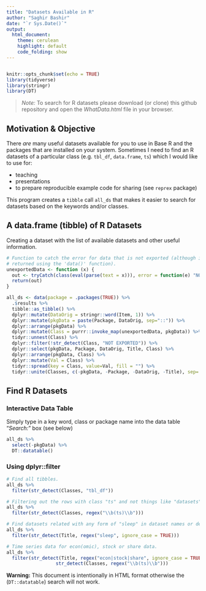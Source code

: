 ```yaml
---
title: "Datasets Available in R"
author: "Saghir Bashir"
date: "`r Sys.Date()`"
output: 
  html_document:
    theme: cerulean
    highlight: default
    code_folding: show
---
```

```r

```

```r
knitr::opts_chunk$set(echo = TRUE)
library(tidyverse)
library(stringr)
library(DT)
```
> *Note:* To search for R datasets please download (or clone) this github repository and open the *WhatData.html* file in your browser.

## Motivation & Objective

There *are* many useful datasets available for you to use in Base R and the packages that 
are installed on your system. Sometimes I need to find an R datasets of a particular class 
(e.g. `tbl_df`, `data.frame`, `ts`) which I would like to use for: 

* teaching
* presentations 
* to prepare reproducible example code for sharing (see `reprex` package)

This program creates a `tibble` call `all_ds` that makes it easier to search for datasets based on the keywords and/or classes. 

## A data.frame (tibble) of R Datasets

Creating a dataset with the list of available datasets and other useful information. 
```r
# Function to catch the error for data that is not exported (although it is
# returned using the 'data()' function).
unexportedData <- function (x) {
  out <- tryCatch(class(eval(parse(text = x))), error = function(e) "NOT EXPORTED")
  return(out)
}

all_ds <- data(package = .packages(TRUE)) %>% 
  .$results %>%
  tibble::as_tibble() %>%
  dplyr::mutate(DataOrig = stringr::word(Item, 1)) %>%
  dplyr::mutate(pkgData = paste(Package, DataOrig, sep="::")) %>% 
  dplyr::arrange(pkgData) %>% 
  dplyr::mutate(Class = purrr::invoke_map(unexportedData, pkgData)) %>% 
  tidyr::unnest(Class) %>% 
  dplyr::filter(!str_detect(Class, "NOT EXPORTED")) %>% 
  dplyr::select(pkgData, Package, DataOrig, Title, Class) %>%
  dplyr::arrange(pkgData, Class) %>%
  dplyr::mutate(Val = Class) %>%
  tidyr::spread(key = Class, value=Val, fill = "") %>%
  tidyr::unite(Classes, c(-pkgData, -Package, -DataOrig, -Title), sep= " ")
```

## Find R Datasets

### Interactive Data Table

Simply type in a key word, class or package name into the data table "*Search:*" box (see below)
```r
all_ds %>% 
  select(-pkgData) %>% 
  DT::datatable()
```

### Using dplyr::filter 

```r
# Find all tibbles.
all_ds %>% 
  filter(str_detect(Classes, "tbl_df"))

# Filtering out the rows with class "ts" and not things like "datasets".
all_ds %>% 
  filter(str_detect(Classes, regex("\\b(ts)\\b")))

# Find datasets related with any form of "sleep" in dataset names or descriptions.
all_ds %>% 
  filter(str_detect(Title, regex("sleep", ignore_case = TRUE)))

# Time series data for econ(omic), stock or share data.
all_ds %>% 
  filter(str_detect(Title, regex("econ|stock|share", ignore_case = TRUE)) &
                  str_detect(Classes, regex("\\b(ts)\\b")))
```

**Warning:** This document is intentionally in HTML format otherwise the (`DT::datatable`) search will not work.